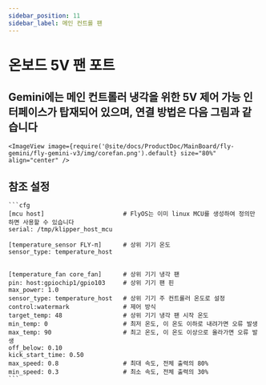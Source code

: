 ```yaml
---
sidebar_position: 11
sidebar_label: 메인 컨트롤 팬
---
```





# 온보드 5V 팬 포트

## Gemini에는 메인 컨트롤러 냉각을 위한 5V 제어 가능 인터페이스가 탑재되어 있으며, 연결 방법은 다음 그림과 같습니다

    <ImageView image={require('@site/docs/ProductDoc/MainBoard/fly-gemini/fly-gemini-v3/img/corefan.png').default} size="80%" align="center" />

## 참조 설정

    ```cfg
    [mcu host]                      # FlyOS는 이미 linux MCU를 생성하여 정의만 하면 사용할 수 있습니다           
    serial: /tmp/klipper_host_mcu 

    [temperature_sensor FLY-π]      # 상위 기기 온도
    sensor_type: temperature_host


    [temperature_fan core_fan]      # 상위 기기 냉각 팬
    pin: host:gpiochip1/gpio103     # 상위 기기 팬 핀
    max_power: 1.0
    sensor_type: temperature_host   # 상위 기기 주 컨트롤러 온도로 설정
    control:watermark               # 제어 방식
    target_temp: 48                 # 상위 기기 냉각 팬 시작 온도
    min_temp: 0                     # 최저 온도, 이 온도 이하로 내려가면 오류 발생
    max_temp: 90                    # 최고 온도, 이 온도 이상으로 올라가면 오류 발생
    off_below: 0.10
    kick_start_time: 0.50
    max_speed: 0.8                  # 최대 속도, 전체 출력의 80%
    min_speed: 0.3                  # 최소 속도, 전체 출력의 30%
    ```